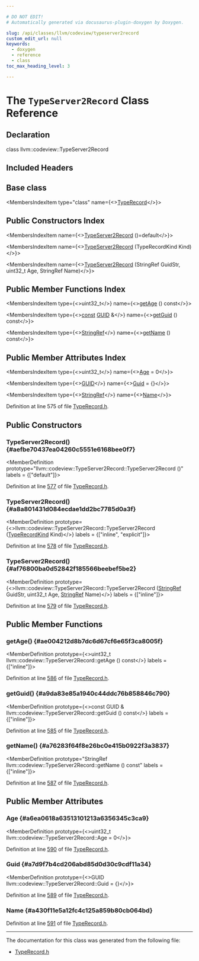 ```yaml
---

# DO NOT EDIT!
# Automatically generated via docusaurus-plugin-doxygen by Doxygen.

slug: /api/classes/llvm/codeview/typeserver2record
custom_edit_url: null
keywords:
  - doxygen
  - reference
  - class
toc_max_heading_level: 3

---
```





# The `TypeServer2Record` Class Reference

<DoxygenPage pluginConfig={pluginConfig}>



## Declaration

<CodeBlock>class llvm::codeview::TypeServer2Record</CodeBlock>

## Included Headers

<IncludesList>
<IncludesListItem
  filePath="llvm/DebugInfo/CodeView/TypeRecord.h"
  permalink="/docs/api/files/include/include/llvm/include/llvm/debuginfo/include/llvm/debuginfo/codeview/typerecord-h"
  isLocal="true" />
</IncludesList>

## Base class

<MembersIndex>

<MembersIndexItem
  type="class"
  name={<><a href="/docs/api/classes/llvm/codeview/typerecord">TypeRecord</a></>}>
</MembersIndexItem>

</MembersIndex>

## Public Constructors Index

<MembersIndex>

<MembersIndexItem
  name={<><a href="#aefbe70437ea04260c5551e6168bee0f7">TypeServer2Record</a> ()=default</>}>
</MembersIndexItem>

<MembersIndexItem
  name={<><a href="#a8a801431d084ecdae1dd2bc7785d0a3f">TypeServer2Record</a> (TypeRecordKind Kind)</>}>
</MembersIndexItem>

<MembersIndexItem
  name={<><a href="#af76800ba0d52842f185566beebef5be2">TypeServer2Record</a> (StringRef GuidStr, uint32&#95;t Age, StringRef Name)</>}>
</MembersIndexItem>

</MembersIndex>

## Public Member Functions Index

<MembersIndex>

<MembersIndexItem
  type={<>uint32&#95;t</>}
  name={<><a href="#ae004212d8b7dc6d67cf6e65f3ca8005f">getAge</a> () const</>}>
</MembersIndexItem>

<MembersIndexItem
  type={<><a href="/docs/api/files/lib/lib/target/lib/target/aarch64/aarch64promoteconstant-cpp/#a90f8350fecae261c25be85d38b451bff">const</a> <a href="/docs/api/structs/llvm/codeview/guid">GUID</a> &amp;</>}
  name={<><a href="#a9da83e85a1940c44ddc76b858846c790">getGuid</a> () const</>}>
</MembersIndexItem>

<MembersIndexItem
  type={<><a href="/docs/api/classes/llvm/stringref">StringRef</a></>}
  name={<><a href="#a76283f64f8e26bc0e415b0922f3a3837">getName</a> () const</>}>
</MembersIndexItem>

</MembersIndex>

## Public Member Attributes Index

<MembersIndex>

<MembersIndexItem
  type={<>uint32&#95;t</>}
  name={<><a href="#a6ea0618a63513101213a6356345c3ca9">Age</a> = 0</>}>
</MembersIndexItem>

<MembersIndexItem
  type={<><a href="/docs/api/structs/llvm/codeview/guid">GUID</a></>}
  name={<><a href="#a7d9f7b4cd206abd85d0d30c9cdf11a34">Guid</a> = &#123;&#125;</>}>
</MembersIndexItem>

<MembersIndexItem
  type={<><a href="/docs/api/classes/llvm/stringref">StringRef</a></>}
  name={<><a href="#a430f11e5a12fc4c125a859b80cb064bd">Name</a></>}>
</MembersIndexItem>

</MembersIndex>


Definition at line 575 of file <a href="/docs/api/files/include/include/llvm/include/llvm/debuginfo/include/llvm/debuginfo/codeview/typerecord-h">TypeRecord.h</a>.

<SectionDefinition>

## Public Constructors

### TypeServer2Record() {#aefbe70437ea04260c5551e6168bee0f7}

<MemberDefinition
  prototype="llvm::codeview::TypeServer2Record::TypeServer2Record ()"
  labels = {["default"]}>

Definition at line <a href="/docs/api/files/include/include/llvm/include/llvm/debuginfo/include/llvm/debuginfo/codeview/typerecord-h/#l00577">577</a> of file <a href="/docs/api/files/include/include/llvm/include/llvm/debuginfo/include/llvm/debuginfo/codeview/typerecord-h">TypeRecord.h</a>.
</MemberDefinition>

### TypeServer2Record() {#a8a801431d084ecdae1dd2bc7785d0a3f}

<MemberDefinition
  prototype={<>llvm::codeview::TypeServer2Record::TypeServer2Record (<a href="/docs/api/namespaces/llvm/codeview/#abf3db0193e50769bab633545f88c383a">TypeRecordKind</a> Kind)</>}
  labels = {["inline", "explicit"]}>

Definition at line <a href="/docs/api/files/include/include/llvm/include/llvm/debuginfo/include/llvm/debuginfo/codeview/typerecord-h/#l00578">578</a> of file <a href="/docs/api/files/include/include/llvm/include/llvm/debuginfo/include/llvm/debuginfo/codeview/typerecord-h">TypeRecord.h</a>.
</MemberDefinition>

### TypeServer2Record() {#af76800ba0d52842f185566beebef5be2}

<MemberDefinition
  prototype={<>llvm::codeview::TypeServer2Record::TypeServer2Record (<a href="/docs/api/classes/llvm/stringref">StringRef</a> GuidStr, uint32&#95;t Age, <a href="/docs/api/classes/llvm/stringref">StringRef</a> Name)</>}
  labels = {["inline"]}>

Definition at line <a href="/docs/api/files/include/include/llvm/include/llvm/debuginfo/include/llvm/debuginfo/codeview/typerecord-h/#l00579">579</a> of file <a href="/docs/api/files/include/include/llvm/include/llvm/debuginfo/include/llvm/debuginfo/codeview/typerecord-h">TypeRecord.h</a>.
</MemberDefinition>

</SectionDefinition>

<SectionDefinition>

## Public Member Functions

### getAge() {#ae004212d8b7dc6d67cf6e65f3ca8005f}

<MemberDefinition
  prototype={<>uint32&#95;t llvm::codeview::TypeServer2Record::getAge () const</>}
  labels = {["inline"]}>

Definition at line <a href="/docs/api/files/include/include/llvm/include/llvm/debuginfo/include/llvm/debuginfo/codeview/typerecord-h/#l00586">586</a> of file <a href="/docs/api/files/include/include/llvm/include/llvm/debuginfo/include/llvm/debuginfo/codeview/typerecord-h">TypeRecord.h</a>.
</MemberDefinition>

### getGuid() {#a9da83e85a1940c44ddc76b858846c790}

<MemberDefinition
  prototype={<>const GUID &amp; llvm::codeview::TypeServer2Record::getGuid () const</>}
  labels = {["inline"]}>

Definition at line <a href="/docs/api/files/include/include/llvm/include/llvm/debuginfo/include/llvm/debuginfo/codeview/typerecord-h/#l00585">585</a> of file <a href="/docs/api/files/include/include/llvm/include/llvm/debuginfo/include/llvm/debuginfo/codeview/typerecord-h">TypeRecord.h</a>.
</MemberDefinition>

### getName() {#a76283f64f8e26bc0e415b0922f3a3837}

<MemberDefinition
  prototype="StringRef llvm::codeview::TypeServer2Record::getName () const"
  labels = {["inline"]}>

Definition at line <a href="/docs/api/files/include/include/llvm/include/llvm/debuginfo/include/llvm/debuginfo/codeview/typerecord-h/#l00587">587</a> of file <a href="/docs/api/files/include/include/llvm/include/llvm/debuginfo/include/llvm/debuginfo/codeview/typerecord-h">TypeRecord.h</a>.
</MemberDefinition>

</SectionDefinition>

<SectionDefinition>

## Public Member Attributes

### Age {#a6ea0618a63513101213a6356345c3ca9}

<MemberDefinition
  prototype={<>uint32&#95;t llvm::codeview::TypeServer2Record::Age = 0</>}>

Definition at line <a href="/docs/api/files/include/include/llvm/include/llvm/debuginfo/include/llvm/debuginfo/codeview/typerecord-h/#l00590">590</a> of file <a href="/docs/api/files/include/include/llvm/include/llvm/debuginfo/include/llvm/debuginfo/codeview/typerecord-h">TypeRecord.h</a>.
</MemberDefinition>

### Guid {#a7d9f7b4cd206abd85d0d30c9cdf11a34}

<MemberDefinition
  prototype={<>GUID llvm::codeview::TypeServer2Record::Guid = &#123;&#125;</>}>

Definition at line <a href="/docs/api/files/include/include/llvm/include/llvm/debuginfo/include/llvm/debuginfo/codeview/typerecord-h/#l00589">589</a> of file <a href="/docs/api/files/include/include/llvm/include/llvm/debuginfo/include/llvm/debuginfo/codeview/typerecord-h">TypeRecord.h</a>.
</MemberDefinition>

### Name {#a430f11e5a12fc4c125a859b80cb064bd}

<MemberDefinition
  prototype="StringRef llvm::codeview::TypeServer2Record::Name">

Definition at line <a href="/docs/api/files/include/include/llvm/include/llvm/debuginfo/include/llvm/debuginfo/codeview/typerecord-h/#l00591">591</a> of file <a href="/docs/api/files/include/include/llvm/include/llvm/debuginfo/include/llvm/debuginfo/codeview/typerecord-h">TypeRecord.h</a>.
</MemberDefinition>

</SectionDefinition>

<hr/>

The documentation for this class was generated from the following file:

<ul>
<li><a href="/docs/api/files/include/include/llvm/include/llvm/debuginfo/include/llvm/debuginfo/codeview/typerecord-h">TypeRecord.h</a></li>
</ul>

</DoxygenPage>

